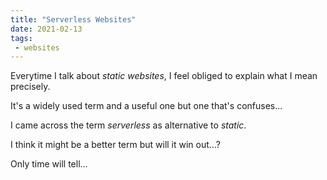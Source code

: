 ```yaml
---
title: "Serverless Websites"
date: 2021-02-13
tags:
 - websites
---
```


Everytime I talk about *static websites*, I feel obliged to explain what I mean precisely.

It's a widely used term and a useful one but one that's confuses...

I came across the term *serverless* as alternative to *static*.

I think it might be a better term but will it win out...?

Only time will tell...